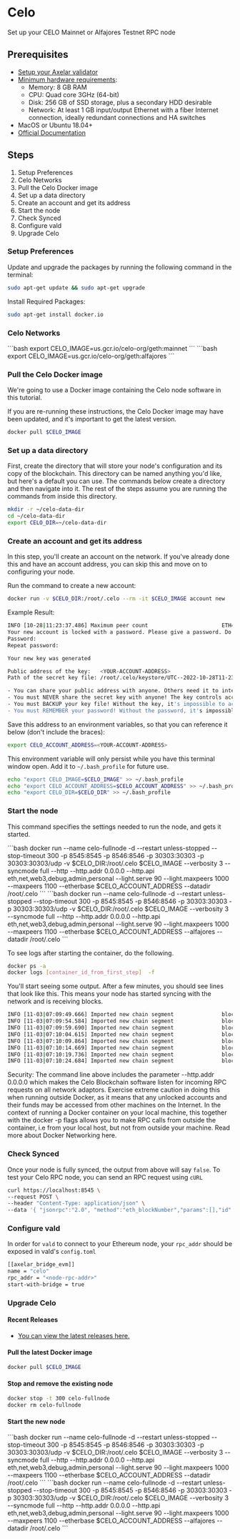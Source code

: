 # Celo


Set up your CELO Mainnet or Alfajores Testnet RPC node

## Prerequisites

- [Setup your Axelar validator](/validator/setup/overview/)
- [Minimum hardware requirements](https://docs.celo.org/validator/run/mainnet#hardware-requirements):
  - Memory: 8 GB RAM
  - CPU: Quad core 3GHz (64-bit)
  - Disk: 256 GB of SSD storage, plus a secondary HDD desirable
  - Network: At least 1 GB input/output Ethernet with a fiber Internet connection, ideally redundant connections and HA switches
- MacOS or Ubuntu 18.04+
- [Official Documentation](https://docs.celo.org/network/node/run-mainnet)

## Steps

1. Setup Preferences
2. Celo Networks
3. Pull the Celo Docker image
4. Set up a data directory
5. Create an account and get its address
6. Start the node
7. Check Synced
8. Configure vald
9. Upgrade Celo

### Setup Preferences

Update and upgrade the packages by running the following command in the terminal:

```bash
sudo apt-get update && sudo apt-get upgrade
```

Install Required Packages:

```bash
sudo apt-get install docker.io
```

### Celo Networks

<tabs>
<tab-item title="Mainnet">
 ```bash
 export CELO_IMAGE=us.gcr.io/celo-org/geth:mainnet 
 ```

</tab-item>
<tab-item title="Alfajores Testnet">
 ```bash
 export CELO_IMAGE=us.gcr.io/celo-org/geth:alfajores 
 ```

</tab-item>
</tabs>

### Pull the Celo Docker image

We're going to use a Docker image containing the Celo node software in this tutorial.

If you are re-running these instructions, the Celo Docker image may have been updated, and it's important to get the latest version.

```bash
docker pull $CELO_IMAGE
```

### Set up a data directory

First, create the directory that will store your node's configuration and its copy of the blockchain. This directory can be named anything you'd like, but here's a default you can use. The commands below create a directory and then navigate into it. The rest of the steps assume you are running the commands from inside this directory.

```bash
mkdir -r ~/celo-data-dir
cd ~/celo-data-dir
export CELO_DIR=~/celo-data-dir
```

### Create an account and get its address

In this step, you'll create an account on the network. If you've already done this and have an account address, you can skip this and move on to configuring your node.

Run the command to create a new account:

```bash
docker run -v $CELO_DIR:/root/.celo --rm -it $CELO_IMAGE account new
```

Example Result:

```bash
INFO [10-28|11:23:37.486] Maximum peer count                       ETH=175 LES=0 total=175
Your new account is locked with a password. Please give a password. Do not forget this password.
Password:
Repeat password:

Your new key was generated

Public address of the key:   <YOUR-ACCOUNT-ADDRESS>
Path of the secret key file: /root/.celo/keystore/UTC--2022-10-28T11-23-45.863789512Z--2aa3b36ff21ecda6d7b277c730e6ef4f7e173598

- You can share your public address with anyone. Others need it to interact with you.
- You must NEVER share the secret key with anyone! The key controls access to your funds!
- You must BACKUP your key file! Without the key, it's impossible to access account funds!
- You must REMEMBER your password! Without the password, it's impossible to decrypt the key!
```

Save this address to an environment variables, so that you can reference it below (don't include the braces):

```bash
export CELO_ACCOUNT_ADDRESS=<YOUR-ACCOUNT-ADDRESS>
```

This environment variable will only persist while you have this terminal window open.
Add it to `~/.bash_profile` for future use.

```bash
echo "export CELO_IMAGE=$CELO_IMAGE" >> ~/.bash_profile
echo "export CELO_ACCOUNT_ADDRESS=$CELO_ACCOUNT_ADDRESS" >> ~/.bash_profile
echo "export CELO_DIR=$CELO_DIR" >> ~/.bash_profile
```

### Start the node

This command specifies the settings needed to run the node, and gets it started.

<tabs>
<tab-item title="Mainnet">
 ```bash
 docker run --name celo-fullnode -d --restart unless-stopped --stop-timeout 300 -p 8545:8545 -p 8546:8546 -p 30303:30303 -p 30303:30303/udp -v $CELO_DIR:/root/.celo $CELO_IMAGE --verbosity 3 --syncmode full --http --http.addr 0.0.0.0 --http.api eth,net,web3,debug,admin,personal --light.serve 90 --light.maxpeers 1000 --maxpeers 1100 --etherbase $CELO_ACCOUNT_ADDRESS --datadir /root/.celo 
 ```

</tab-item>
<tab-item title="Alfajores Testnet">
 ```bash
 docker run --name celo-fullnode -d --restart unless-stopped --stop-timeout 300 -p 8545:8545 -p 8546:8546 -p 30303:30303 -p 30303:30303/udp -v $CELO_DIR:/root/.celo $CELO_IMAGE --verbosity 3 --syncmode full --http --http.addr 0.0.0.0 --http.api eth,net,web3,debug,admin,personal --light.serve 90 --light.maxpeers 1000 --maxpeers 1100 --etherbase $CELO_ACCOUNT_ADDRESS --alfajores --datadir /root/.celo 
 ```

</tab-item>
</tabs>

To see logs after starting the container, do the following.

```bash
docker ps -a
docker logs [container_id_from_first_step]  -f
```

You'll start seeing some output. After a few minutes, you should see lines that look like this. This means your node has started syncing with the network and is receiving blocks.

```bash
INFO [11-03|07:09:49.666] Imported new chain segment               blocks=1  txs=25  mgas=3.463  elapsed=48.153ms    mgasps=71.914  number=15,958,278 hash=edfe6c..2bb604 dirty=156.40MiB
INFO [11-03|07:09:54.584] Imported new chain segment               blocks=1  txs=23  mgas=2.541  elapsed=40.803ms    mgasps=62.268  number=15,958,279 hash=0b359e..9d77ab dirty=156.34MiB
INFO [11-03|07:09:59.690] Imported new chain segment               blocks=1  txs=37  mgas=4.989  elapsed=61.154ms    mgasps=81.576  number=15,958,280 hash=3b8915..b2506f dirty=156.39MiB
INFO [11-03|07:10:04.615] Imported new chain segment               blocks=1  txs=26  mgas=2.598  elapsed=41.537ms    mgasps=62.537  number=15,958,281 hash=36f20e..4afcee dirty=156.33MiB
INFO [11-03|07:10:09.864] Imported new chain segment               blocks=1  txs=36  mgas=5.290  elapsed=79.355ms    mgasps=66.663  number=15,958,282 hash=61906a..1519fe dirty=156.36MiB
INFO [11-03|07:10:14.669] Imported new chain segment               blocks=1  txs=38  mgas=4.118  elapsed=54.928ms    mgasps=74.978  number=15,958,283 hash=af41a9..f285e2 dirty=156.41MiB
INFO [11-03|07:10:19.736] Imported new chain segment               blocks=1  txs=20  mgas=4.494  elapsed=51.821ms    mgasps=86.713  number=15,958,284 hash=e8bd7c..30260b dirty=156.44MiB
INFO [11-03|07:10:24.684] Imported new chain segment               blocks=1  txs=28  mgas=4.218  elapsed=51.408ms    mgasps=82.054  number=15,958,285 hash=c1a6be..c7825e dirty=156.42MiB
```

<Callout type="error" emoji="⚠️">
  Security: The command line above includes the parameter --http.addr 0.0.0.0
  which makes the Celo Blockchain software listen for incoming RPC requests on
  all network adaptors. Exercise extreme caution in doing this when running
  outside Docker, as it means that any unlocked accounts and their funds may be
  accessed from other machines on the Internet. In the context of running a
  Docker container on your local machine, this together with the docker -p flags
  allows you to make RPC calls from outside the container, i.e from your local
  host, but not from outside your machine. Read more about Docker Networking
  here.
</Callout>

### Check Synced

Once your node is fully synced, the output from above will say `false`. To test your Celo RPC node, you can send an RPC request using `cURL`

```bash
curl https://localhost:8545 \
--request POST \
--header "Content-Type: application/json" \
--data '{ "jsonrpc":"2.0", "method":"eth_blockNumber","params":[],"id":1}'
```

### Configure vald

In order for `vald` to connect to your Ethereum node, your `rpc_addr` should be exposed in
vald's `config.toml`

```bash
[[axelar_bridge_evm]]
name = "celo"
rpc_addr = "<node-rpc-addr>"
start-with-bridge = true
```

### Upgrade Celo

#### Recent Releases

- [You can view the latest releases here.](https://github.com/celo-org/celo-blockchain/releases)

#### Pull the latest Docker image

```bash
docker pull $CELO_IMAGE
```

#### Stop and remove the existing node

```bash
docker stop -t 300 celo-fullnode
docker rm celo-fullnode
```

#### Start the new node

<tabs>
<tab-item title="Mainnet">
 ```bash
 docker run --name celo-fullnode -d --restart unless-stopped --stop-timeout 300 -p 8545:8545 -p 8546:8546 -p 30303:30303 -p 30303:30303/udp -v $CELO_DIR:/root/.celo $CELO_IMAGE --verbosity 3 --syncmode full --http --http.addr 0.0.0.0 --http.api eth,net,web3,debug,admin,personal --light.serve 90 --light.maxpeers 1000 --maxpeers 1100 --etherbase $CELO_ACCOUNT_ADDRESS --datadir /root/.celo 
 ```

</tab-item>
<tab-item title="Alfajores Testnet">
 ```bash
 docker run --name celo-fullnode -d --restart unless-stopped --stop-timeout 300 -p 8545:8545 -p 8546:8546 -p 30303:30303 -p 30303:30303/udp -v $CELO_DIR:/root/.celo $CELO_IMAGE --verbosity 3 --syncmode full --http --http.addr 0.0.0.0 --http.api eth,net,web3,debug,admin,personal --light.serve 90 --light.maxpeers 1000 --maxpeers 1100 --etherbase $CELO_ACCOUNT_ADDRESS --alfajores --datadir /root/.celo 
 ```

</tab-item>
</tabs>
